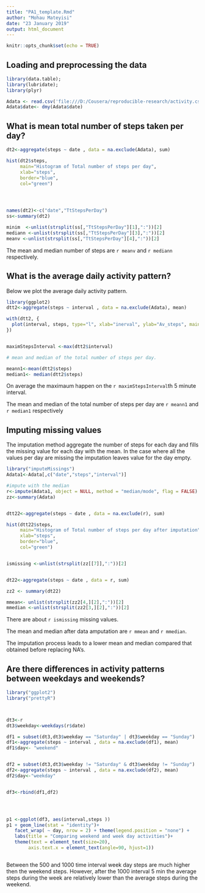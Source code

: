 ---
title: "PA1_template.Rmd"
author: "Mohau Mateyisi"
date: "23 January 2019"
output: html_document
---

```{r setup, include=FALSE}
knitr::opts_chunk$set(echo = TRUE)
```

## Loading and preprocessing the data

```{r}
library(data.table);
library(lubridate);
library(plyr)

Adata <- read.csv('file:///D:/Cousera/reproducible-research/activity.csv')
Adata$date<- dmy(Adata$date)

```


## What is mean total number of steps taken per day?



```{r}
dt2<-aggregate(steps ~ date , data = na.exclude(Adata), sum) 

hist(dt2$steps,
     main="Histogram of Total number of steps per day", 
     xlab="steps", 
     border="blue", 
     col="green")




names(dt2)<-c("date","TtStepsPerDay")
ss<-summary(dt2)

minim  <-unlist(strsplit(ss[,"TtStepsPerDay"][1],":"))[2]
mediann <-unlist(strsplit(ss[,"TtStepsPerDay"][3],":"))[2]
meanv <-unlist(strsplit(ss[,"TtStepsPerDay"][4],":"))[2]

```

The mean and median number of steps are `r meanv` and `r mediann` respectively. 

## What is the average daily activity pattern?

Below we plot the average daily activity pattern. 

```{r,echo=TRUE}
library(ggplot2)
dtt2<-aggregate(steps ~ interval , data = na.exclude(Adata), mean) 

with(dtt2, {  
  plot(interval, steps, type="l", xlab="inerval", ylab="Av_steps", main="Average daily activity pattern", col="red")   
})


maximStepsInterval <-max(dtt2$interval)

# mean and median of the total number of steps per day.

meann1<-mean(dtt2$steps)
median1<- median(dtt2$steps)


```

On average the maximaum happen on the `r maximStepsInterval`th 5 minute interval.

The mean and median of the total number of steps per day are `r meann1 ` and `r median1` respectively


## Imputing missing values

The imputation method aggregate the number of steps for each day and fills the missing value
for each day with the mean. In the case where all the values per day are missing the imputation leaves value for the day empty.

```{r}


library("imputeMissings")
Adata1<-Adata[,c("date","steps","interval")]

#impute with the median
r<-impute(Adata1, object = NULL, method = "median/mode", flag = FALSE)
zz<-summary(Adata)


dtt22<-aggregate(steps ~ date , data = na.exclude(r), sum) 

hist(dtt22$steps, 
     main="Histogram of Total number of steps per day after imputation", 
     xlab="steps", 
     border="blue", 
     col="green")


ismissing <-unlist(strsplit(zz[[7]],":"))[2]


dt22<-aggregate(steps ~ date , data = r, sum) 

zz2 <- summary(dt22)

mmean<- unlist(strsplit(zz2[4,][2],":"))[2]
mmedian <-unlist(strsplit(zz2[3,][2],":"))[2]

```

There are about `r ismissing` missing values.

The mean and median after data amputation are `r mmean`  and `r mmedian`.

The imputation process leads to a lower mean and median compared that obtained before replacing NA's.

## Are there differences in activity patterns between weekdays and weekends?

```{r}
library("ggplot2")
library("prettyR")



dt3<-r
dt3$weekday<-weekdays(r$date)

df1 = subset(dt3,dt3$weekday == "Saturday" | dt3$weekday == "Sunday")
df1<-aggregate(steps ~ interval , data = na.exclude(df1), mean)
df1$day<- "weekend"


df2 = subset(dt3,dt3$weekday != "Saturday" & dt3$weekday != "Sunday")
df2<-aggregate(steps ~ interval , data = na.exclude(df2), mean)
df2$day<-"weekday"


df3<-rbind(df1,df2)




p1 <-ggplot(df3, aes(interval,steps ))
p1 + geom_line(stat = "identity")+
   facet_wrap( ~ day, nrow = 2) + theme(legend.position = "none") +
   labs(title = "Comparing weekend and week day activities")+
   theme(text = element_text(size=20),
        axis.text.x = element_text(angle=90, hjust=1))



```

Between the 500 and 1000 time interval week day steps are much higher then the weekend steps. However, after the 1000 interval 5 min the average steps during the week are relatively lower than the average steps during the weekend.


